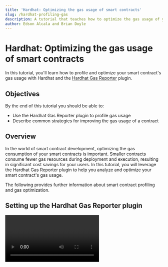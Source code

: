 ```yaml
---
title: 'Hardhat: Optimizing the gas usage of smart contracts'
slug: /hardhat-profiling-gas
description: A tutorial that teaches how to optimize the gas usage of your smart contracts using Hardhat.
author: Edson Alcala and Brian Doyle
---
```


# Hardhat: Optimizing the gas usage of smart contracts

In this tutorial, you'll learn how to profile and optimize your smart contract's gas usage with Hardhat and the [Hardhat Gas Reporter] plugin.



## Objectives

By the end of this tutorial you should be able to:

- Use the Hardhat Gas Reporter plugin to profile gas usage
- Describe common strategies for improving the gas usage of a contract



## Overview

In the world of smart contract development, optimizing the gas consumption of your smart contracts is important. Smaller contracts consume fewer gas resources during deployment and execution, resulting in significant cost savings for your users. In this tutorial, you will leverage the Hardhat Gas Reporter plugin to help you analyze and optimize your smart contract's gas usage.

The following provides further information about smart contract profiling and gas optimization.

## Setting up the Hardhat Gas Reporter plugin

<Video videoId='867220421' title='Installing the Gas Analyzer' />

The Hardhat Gas Reporter plugin is an invaluable tool for profiling gas usage in your smart contracts. It allows you to gain insights into the gas consumption of various contract functions, making it easier to identify potential optimization opportunities. This tool is particularly useful during development when you want to ensure your contracts are as gas-efficient as possible.

To install, run `npm install -D hardhat-gas-reporter`.

Then, import `hardhat-gas-reporter` in `hardhat.config.ts`:

```solidity
import "hardhat-gas-reporter"
```

Configure the plugin in the `hardhat.config.ts` file:

```tsx
const config: HardhatUserConfig = {
  // ....
  gasReporter: {
    enabled: true,
  },
};
```

When finished, you are ready to use the plugin.

## Your first gas profiling

Create a contract called `Store` with the following settings:

```solidity
// SPDX-License-Identifier: UNLICENSED
pragma solidity ^0.8.19;

contract Store {
    address public owner;
    uint256 public numberOfItems;

    struct Item {
        uint256 id;
        string description;
        uint256 price;
    }

    // id => item
    mapping(uint256 => Item) public items;

    constructor() {
        owner = msg.sender;
    }

    function addItem(string memory description, uint256 price) external {
        require(msg.sender == owner, "invalid owner");

        numberOfItems++;

        items[numberOfItems] = Item(
            numberOfItems,
            description,
            price
        );
    }
}

```

Add a test file called `Store.test.ts` in order to test the gas reporter plugin. The test file should contain the following:

```tsx
import { expect } from 'chai';
import { ethers } from 'hardhat';
import { HardhatEthersSigner } from '@nomicfoundation/hardhat-ethers/signers';

import { Store, Store__factory } from '../typechain-types';

describe('Store tests', function () {
  let instance: Store;
  let owner: HardhatEthersSigner;

  before(async () => {
    const signers = await ethers.getSigners();
    owner = signers[0];
    instance = await new Store__factory().connect(owner).deploy();
  });

  it('should add an item', async () => {
    const description = 'TShirt';
    const price = ethers.parseEther('1');

    await instance.addItem(description, price);

    expect(await instance.numberOfItems()).to.equal(1);
  });
});
```

Run `npx hardhat test`. The following report appears:

```
·------------------------|---------------------------|---------------|-----------------------------·
|  Solc version: 0.8.18  ·  Optimizer enabled: true  ·  Runs: 10000  ·  Block limit: 30000000 gas  │
·························|···························|···············|······························
|  Methods                                                                                         │
·············|···········|·············|·············|···············|···············|··············
|  Contract  ·  Method   ·  Min        ·  Max        ·  Avg          ·  # calls      ·  usd (avg)  │
·············|···········|·············|·············|···············|···············|··············
|  Store     ·  addItem  ·          -  ·          -  ·       113601  ·            1  ·          -  │
·············|···········|·············|·············|···············|···············|··············
|  Deployments           ·                                           ·  % of limit   ·             │
·························|·············|·············|···············|···············|··············
|  Store                 ·          -  ·          -  ·       428837  ·        1.4 %  ·          -  │
·------------------------|-------------|-------------|---------------|---------------|-------------·
```

The reporter provides a detailed overview of the gas costs for the function `addItem` and the deployment costs.

## Common strategies to optimize contract sizes

<Video videoId='867222700' title='Improving Gas Usage' />

After performing the first gas profiling, you can start ideating strategies to improve the gas costs. These strategies are certainly vast and this tutorial only covers some basic examples.

### Using the optimizer

From the previous report, you can identify that the optimizer of the project has a value of 10000 runs. This means the deployment costs will be more expensive. However, if you modify that value to 200, you get:

```
·------------------------|---------------------------|-------------|-----------------------------·
|  Solc version: 0.8.18  ·  Optimizer enabled: true  ·  Runs: 200  ·  Block limit: 30000000 gas  │
·························|···························|·············|······························
|  Methods                                                                                       │
·············|···········|·············|·············|·············|···············|··············
|  Contract  ·  Method   ·  Min        ·  Max        ·  Avg        ·  # calls      ·  usd (avg)  │
·············|···········|·············|·············|·············|···············|··············
|  Store     ·  addItem  ·          -  ·          -  ·     113619  ·            1  ·          -  │
·············|···········|·············|·············|·············|···············|··············
|  Deployments           ·                                         ·  % of limit   ·             │
·························|·············|·············|·············|···············|··············
|  Store                 ·          -  ·          -  ·     357505  ·        1.2 %  ·          -  │
·------------------------|-------------|-------------|-------------|---------------|-------------·
```

This automatically gives you some improvements for deployment gas costs but slightly more for transaction executions.

### Using immutable variables

In our `Store` contract, you can identify certain variables that are only set during the creation of the contract. This means that an opportunity is possible to turn those variables into immutable, since immutable variables can still be assigned at construction time.

If you modify the `Store` contract to:

```solidity
// SPDX-License-Identifier: UNLICENSED
pragma solidity ^0.8.19;

contract Store {
    address immutable owner;
    uint256 public numberOfItems;

    struct Item {
        uint256 id;
        string description;
        uint256 price;
    }

    // id => item
    mapping(uint256 => Item) public items;

    constructor() {
        owner = msg.sender;
    }

    function addItem(string memory description, uint256 price) external {
        require(msg.sender == owner, "invalid owner");

        numberOfItems++;

        items[numberOfItems] = Item(
            numberOfItems,
            description,
            price
        );
    }
}
```

Then, run the gas reporter. You should see:

```
·------------------------|---------------------------|-------------|-----------------------------·
|  Solc version: 0.8.18  ·  Optimizer enabled: true  ·  Runs: 200  ·  Block limit: 30000000 gas  │
·························|···························|·············|······························
|  Methods                                                                                       │
·············|···········|·············|·············|·············|···············|··············
|  Contract  ·  Method   ·  Min        ·  Max        ·  Avg        ·  # calls      ·  usd (avg)  │
·············|···········|·············|·············|·············|···············|··············
|  Store     ·  addItem  ·          -  ·          -  ·     111525  ·            1  ·          -  │
·············|···········|·············|·············|·············|···············|··············
|  Deployments           ·                                         ·  % of limit   ·             │
·························|·············|·············|·············|···············|··············
|  Store                 ·          -  ·          -  ·     329580  ·        1.1 %  ·          -  │
·------------------------|-------------|-------------|-------------|---------------|-------------·
```

Which already presents some improvements.

### Avoid unnecessary data storage

Storing data and not storing data in a smart contract is a design decision that has pros and cons. Some of the pros are certainly that all the information is stored in the smart contract and you don't necessarily need to rely on events or any other service to access the storage of a contract. However, the cons of storing all the information on the contract is the fact that it will be more expensive to perform actions against the smart contract.

In the `Store` smart contract, you have the following:

```solidity
struct Item {
        uint256 id;
        string description;
        uint256 price;
    }

// id => item
mapping(uint256 => Item) public items;
```

Looking closely, you can see that the `Id` of the `Item` struct and the `id` used in the mapping are similar. You can avoid duplicating this information by removing the id of the `Item` struct.

The contract looks like:

```solidity
// SPDX-License-Identifier: UNLICENSED
pragma solidity ^0.8.19;

contract Store {
    address immutable owner;
    uint256 public numberOfItems;

    struct Item {
        string description;
        uint256 price;
    }

    // id => item
    mapping(uint256 => Item) public items;

    constructor() {
        owner = msg.sender;
    }

    function addItem(string memory description, uint256 price) external {
        require(msg.sender == owner, "invalid owner");

        numberOfItems++;

        items[numberOfItems] = Item(
            description,
            price
        );
    }
}
```

If you run the gas reporter, you then get:

```
·------------------------|---------------------------|-------------|-----------------------------·
|  Solc version: 0.8.18  ·  Optimizer enabled: true  ·  Runs: 200  ·  Block limit: 30000000 gas  │
·························|···························|·············|······························
|  Methods                                                                                       │
·············|···········|·············|·············|·············|···············|··············
|  Contract  ·  Method   ·  Min        ·  Max        ·  Avg        ·  # calls      ·  usd (avg)  │
·············|···········|·············|·············|·············|···············|··············
|  Store     ·  addItem  ·          -  ·          -  ·      89371  ·            1  ·          -  │
·············|···········|·············|·············|·············|···············|··············
|  Deployments           ·                                         ·  % of limit   ·             │
·························|·············|·············|·············|···············|··············
|  Store                 ·          -  ·          -  ·     322251  ·        1.1 %  ·          -  │
·------------------------|-------------|-------------|-------------|---------------|-------------·
```

This presents another improvement in the gas consumption of the `Store` smart contract. However, you can go further and instead of storing the items in a `mapping`, you can simply emit `events` and use the events as a cheap form of storage.

For instance, you can modify the contract to look like:

```solidity
// SPDX-License-Identifier: UNLICENSED
pragma solidity ^0.8.19;

contract Store {
    address immutable owner;
    uint256 public numberOfItems;

    struct Item {
        string description;
        uint256 price;
    }

    event ItemCreated(uint256 id, Item item);

    constructor() {
        owner = msg.sender;
    }

    function addItem(string memory description, uint256 price) external {
        require(msg.sender == owner, "invalid owner");

        numberOfItems++;

        emit ItemCreated(numberOfItems, Item(description, price));
    }
}
```

Notice how instead of storing the items, you emit an `ItemCreated` event, which reduces the gas costs for deployment and execution:

```
·------------------------|---------------------------|-------------|-----------------------------·
|  Solc version: 0.8.18  ·  Optimizer enabled: true  ·  Runs: 200  ·  Block limit: 30000000 gas  │
·························|···························|·············|······························
|  Methods                                                                                       │
·············|···········|·············|·············|·············|···············|··············
|  Contract  ·  Method   ·  Min        ·  Max        ·  Avg        ·  # calls      ·  usd (avg)  │
·············|···········|·············|·············|·············|···············|··············
|  Store     ·  addItem  ·          -  ·          -  ·      47315  ·            1  ·          -  │
·············|···········|·············|·············|·············|···············|··············
|  Deployments           ·                                         ·  % of limit   ·             │
·························|·············|·············|·············|···············|··············
|  Store                 ·          -  ·          -  ·     208252  ·        0.7 %  ·          -  │
·------------------------|-------------|-------------|-------------|---------------|-------------·
```

As you can see, the improvements in terms of gas consumption are significant. However, the draw back is that now in order to access all of the items, you must go through all of the `ItemCreated` events emitted by the contract.

### Using custom errors

Another common way to optimize gas costs is by removing `require`s and use custom errors. For instance, you can do the following:

```solidity
// SPDX-License-Identifier: UNLICENSED
pragma solidity ^0.8.19;

contract Store {
    address immutable owner;
    uint256 public numberOfItems;

    error InvalidOwner();

    struct Item {
        string description;
        uint256 price;
    }

    event ItemCreated(uint256 id, Item item);

    constructor() {
        owner = msg.sender;
    }

    function addItem(string memory description, uint256 price) external {
        if(msg.sender != owner){
            revert InvalidOwner();
        }

        numberOfItems++;

        emit ItemCreated(numberOfItems, Item(description, price));
    }
}
```

Which gives you the following report:

```
·------------------------|---------------------------|-------------|-----------------------------·
|  Solc version: 0.8.18  ·  Optimizer enabled: true  ·  Runs: 200  ·  Block limit: 30000000 gas  │
·························|···························|·············|······························
|  Methods                                                                                       │
·············|···········|·············|·············|·············|···············|··············
|  Contract  ·  Method   ·  Min        ·  Max        ·  Avg        ·  # calls      ·  usd (avg)  │
·············|···········|·············|·············|·············|···············|··············
|  Store     ·  addItem  ·          -  ·          -  ·      47315  ·            1  ·          -  │
·············|···········|·············|·············|·············|···············|··············
|  Deployments           ·                                         ·  % of limit   ·             │
·························|·············|·············|·············|···············|··············
|  Store                 ·          -  ·          -  ·     200683  ·        0.7 %  ·          -  │
·------------------------|-------------|-------------|-------------|---------------|-------------·
```

Notice the improvement in deployment gas costs.

## Conclusion

In this tutorial, you've learned some common strategies to profile and optimize the gas usage of your smart contracts using the Hardhat development environment and the Hardhat Gas Reporter plugin. By implementing these strategies and leveraging the Hardhat Gas Reporter plugin, you can create more efficient and cost-effective smart contracts for the benefit of the users, since this means less gas costs.

---

[Hardhat Gas Reporter]: https://www.npmjs.com/package/hardhat-gas-reporter


<PolicyBanner />